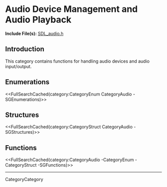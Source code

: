 <!-- #master-page:CategoryTemplate -->
<!-- #master-date:Unknown-Date -->
<!-- format wiki -->
<!-- language en -->

= Audio Device Management and Audio Playback =

'''Include File(s):'''  [http://hg.libsdl.org/SDL/file/default/include/SDL_audio.h SDL_audio.h]


== Introduction ==

This category contains functions for handling audio devices and audio input/output.

== Enumerations ==
<<FullSearchCached(category:CategoryEnum CategoryAudio -SGEnumerations)>>

== Structures ==
<<FullSearchCached(category:CategoryStruct CategoryAudio -SGStructures)>>

== Functions ==
<<FullSearchCached(category:CategoryAudio -CategoryEnum -CategoryStruct -SGFunctions)>>

----
CategoryCategory
